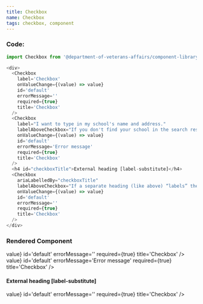 ```yaml
---
title: Checkbox
name: Checkbox
tags: checkbox, component
---
```



### Code:
```javascript
import Checkbox from '@department-of-veterans-affairs/component-library/Checkbox'

<div>
  <Checkbox
    label='Checkbox'
    onValueChange={(value) => value}
    id='default'
    errorMessage=''
    required={true}
    title='Checkbox'
  />
  <Checkbox
    label="I want to type in my school's name and address."
    labelAboveCheckbox="If you don't find your school in the search results, then check the box to enter in your school information manually."
    onValueChange={(value) => value}
    id='default'
    errorMessage='Error message'
    required={true}
    title='Checkbox'
  />
  <h4 id="checkboxTitle">External heading [label-substitute]</h4>
  <Checkbox
    ariaLabelledBy="checkboxTitle"
    labelAboveCheckbox="If a separate heading (like above) “labels” the checkbox, we do not want screen-readers to read both the heading and the checkbox’s own label.  In this case, an aria-labelledby attribute substitutes for the checkbox’s own label text, and references the external heading above."
    onValueChange={(value) => value}
    id='default'
    errorMessage=''
    required={true}
    title='Checkbox'
  />
</div>
```

### Rendered Component
<div className="site-c-reactcomp__rendered">
  <Checkbox
    label='Checkbox'
    onValueChange={(value) => value}
    id='default'
    errorMessage=''
    required={true}
    title='Checkbox'
  />
  <Checkbox
    label="I want to type in my school's name and address."
    labelAboveCheckbox="If you don't find your school in the search results, then check the box to enter in your school information manually."
    onValueChange={(value) => value}
    id='default'
    errorMessage='Error message'
    required={true}
    title='Checkbox'
  />
  <h4 id="checkboxTitle">External heading [label-substitute]</h4>
  <Checkbox
    ariaLabelledBy="checkboxTitle"
    labelAboveCheckbox="If a separate heading (like above) “labels” the checkbox, we do not want screen-readers to read both the heading and the checkbox’s own label.  In this case, an aria-labelledby attribute substitutes for the checkbox’s own label text, and references the external heading above."
    onValueChange={(value) => value}
    id='default'
    errorMessage=''
    required={true}
    title='Checkbox'
  />
</div>
